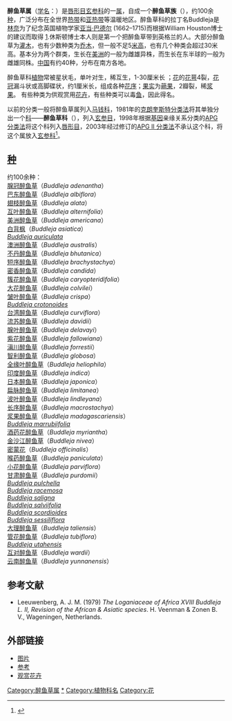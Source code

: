 {{Automatic taxobox
| name = 醉鱼草科
| image = white buddleia closeup.jpg
| image_width = 240px
| image_caption =  ''[[Buddleja_davidii|Buddleja davidii]]''
| taxon = Buddleja
| authority = [[卡尔·林奈|L.]]
| subdivision_ranks = [[种|种]]
| subdivision = 参见正文
}}

'''醉鱼草属'''（[[学名|学名]]：''{{lang|la|Buddleja}}''）是[[唇形目|唇形目]][[玄参科|玄参科]]的一[[属|属]]，自成一个'''醉鱼草族'''（{{lang|la|Buddlejeae}}），约100余[[种|种]]，广泛分布在全世界[[热带|热带]]和[[亚热带|亚热带]]等温暖地区。醉鱼草科的拉丁名Buddleja是[[林奈|林奈]]为了纪念英国植物学家[[亚当·巴德尔|亚当·巴德尔]] (1662–1715)而根据William Houston博士的建议而取得 [http://en.wikisource.org/wiki/Houston,_William_(1695%3F-1733)_(DNB00)].休斯顿博士本人则是第一个把醉鱼草带到英格兰的人。大部分醉鱼草为[[灌木|灌木]]，也有少数种类为[[乔木|乔木]]，但一般不足5[[米高|米高]]，也有几个种类会超过30米高。基本分为两个群类，生长在[[美洲|美洲]]的一般为雌雄异株，而生长在东半球的一般为雌雄同株。[[中国|中国]]有约40种，分布在南方各地。

醉鱼草科[[植物|植物]]常被星状毛，单叶对生，稀互生，1-30厘米长 ；[[花|花]]的[[花萼|花萼]]4裂，[[花冠|花冠]]漏斗状或高脚碟状，约1厘米长，组成各种[[花序|花序]]；[[果实|果实]]为[[蒴果|蒴果]]，2瓣裂，稀[[浆果|浆果]]。 有些种类为供观赏用[[花卉|花卉]]，有些种类可以毒[[鱼|鱼]]，因此得名。

以前的分类一般将醉鱼草属列入[[马钱科|马钱科]]，1981年的[[克朗奎斯特分类法|克朗奎斯特分类法]]将其单独分出一个[[科|科]]——'''醉鱼草科'''（{{lang|la|Buddlejaceae}}），列入[[玄参目|玄参目]]，1998年根据[[基因|基因]]亲缘关系分类的[[APG_分类法|APG 分类法]]将这个科列入[[唇形目|唇形目]]，2003年经过修订的[[APG_II_分类法|APG II 分类法]]不承认这个科，将这个属放入[[玄参科|玄参科]]<ref>{{cite journal |last1=Oxelman |first1=Bengt |last2=Kornhall |first2=Per |last3=Olmstead |first3=Richard G. |last4=Bremer |first4=Birgitta |title=Further disintegration of Scrophulariaceae |journal=TAXON |date=2005-05 |volume=54 |issue=2 |pages=411–425 |doi=10.2307/25065369}}</ref>。

== [[种|种]] ==
约100余种：<br />
[[腺冠醉鱼草|腺冠醉鱼草]]（''Buddleja adenantha''）<br />
[[巴东醉鱼草|巴东醉鱼草]]（''Buddleja albiflora''）<br />
[[翅枝醉鱼草|翅枝醉鱼草]]（''Buddleja alata''）<br />
[[互叶醉鱼草|互叶醉鱼草]]（''Buddleja alternifolia''）<br />
[[美洲醉鱼草|美洲醉鱼草]]（''Buddleja americana''）<br />
[[白背枫|白背枫]]（''Buddleja asiatica''）<br />
''[[Buddleja_auriculata|Buddleja auriculata]]''<br />
[[澳洲醉鱼草|澳洲醉鱼草]]（''Buddleja australis''）<br />
[[不丹醉鱼草|不丹醉鱼草]]（''Buddleja bhutanica''）<br />
[[短序醉鱼草|短序醉鱼草]]（''Buddleja brachystachya''）<br /> 
[[密香醉鱼草|密香醉鱼草]]（''Buddleja candida''）<br />
[[簇花醉鱼草|簇花醉鱼草]]（''Buddleja caryopteridifolia''）<br />  
[[大花醉鱼草|大花醉鱼草]]（''Buddleja colvilei''）<br />
[[皱叶醉鱼草|皱叶醉鱼草]]（''Buddleja crispa''）<br />
''[[Buddleja_crotonoides|Buddleja crotonoides]]''<br />
[[台湾醉鱼草|台湾醉鱼草]]（''Buddleja curviflora''）<br />
[[流苏醉鱼草|流苏醉鱼草]]（''Buddleja davidii''）<br />
[[腺叶醉鱼草|腺叶醉鱼草]]（''Buddleja delavayi''）<br />
[[紫花醉鱼草|紫花醉鱼草]]（''Buddleja fallowiana''）<br />
[[滇川醉鱼草|滇川醉鱼草]]（''Buddleja forrestii''）<br />
[[智利醉鱼草|智利醉鱼草]]（''Buddleja globosa''）<br />
[[全缘叶醉鱼草|全缘叶醉鱼草]]（''Buddleja heliophila''）<br />
[[印度醉鱼草|印度醉鱼草]]（''Buddleja indica''）<br />
[[日本醉鱼草|日本醉鱼草]]（''Buddleja japonica''）<br />
[[扁脉醉鱼草|扁脉醉鱼草]]（''Buddleja limitanea''）<br />
[[波叶醉鱼草|波叶醉鱼草]]（''Buddleja lindleyana''）<br />
[[长序醉鱼草|长序醉鱼草]]（''Buddleja macrostachya''）<br />
[[浆果醉鱼草|浆果醉鱼草]]（''Buddleja madagascariensis''）<br />
''[[Buddleja_marrubiifolia|Buddleja marrubiifolia]]''<br />
[[酒药花醉鱼草|酒药花醉鱼草]]（''Buddleja myriantha''）<br />
[[金沙江醉鱼草|金沙江醉鱼草]]（''Buddleja nivea''）<br />
[[密蒙花|密蒙花]]（''Buddleja officinalis''）<br />
[[喉药醉鱼草|喉药醉鱼草]]（''Buddleja paniculata''）<br />
[[小花醉鱼草|小花醉鱼草]]（''Buddleja parviflora''）<br />
[[甘肃醉鱼草|甘肃醉鱼草]]（''Buddleja purdomii''）<br />
''[[Buddleja_pulchella|Buddleja pulchella]]''<br />
''[[Buddleja_racemosa|Buddleja racemosa]]''<br />
''[[Buddleja_saligna|Buddleja saligna]]''<br />
''[[Buddleja_salviifolia|Buddleja salviifolia]]''<br />
''[[Buddleja_scordioides|Buddleja scordioides]]''<br />
''[[Buddleja_sessiliflora|Buddleja sessiliflora]]''<br />
[[大理醉鱼草|大理醉鱼草]]（''Buddleja taliensis''）<br />
[[管花醉鱼草|管花醉鱼草]]（''Buddleja tubiflora''）<br />
''[[Buddleja_utahensis|Buddleja utahensis]]''<br />
[[互对醉鱼草|互对醉鱼草]]（''Buddleja wardii''）<br />
[[云南醉鱼草|云南醉鱼草]]（''Buddleja yunnanensis''）

== 参考文献 ==
* Leeuwenberg, A. J. M. (1979) ''The Loganiaceae of Africa XVIII Buddleja L. II, Revision of the African & Asiatic species''. H. Veenman & Zonen B. V., Wageningen, Netherlands.

== 外部链接 ==
* [http://www.chilebosque.cl/shrb/bglob.html 图片]
* [https://web.archive.org/web/20090630100421/http://www.arhomeandgarden.org/plantoftheweek/articles/Butterfly_Bush_Summer_Lilac.htm 参考]
* [http://landscaping.about.com/cs/forthebirds/p/butterfly_bush.htm 观赏花卉]

{{commons category|Buddleja}}
{{Taxonbar|from=Q158011}}

[[Category:醉鱼草属|Category:醉鱼草属]]
[[Category:玄參科|*]]
[[Category:植物科名|Category:植物科名]]
[[Category:花|Category:花]]